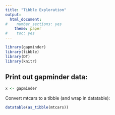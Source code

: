 ```yaml
---
title: "Tibble Exploration"
output:
  html_document:
#    number_sections: yes
    theme: paper
#    toc: yes
---
```


<!-- echo = FALSE hides the actual code -->
<!-- load is the 'chunk label' -->
```r
library(gapminder)
library(tibble)
library(DT)
library(knitr)
```

## Print out gapminder data:

```r
x <- gapminder
```

<!-- this is a comment -->

Convert mtcars to a tibble (and wrap in datatable):

```r
datatable(as_tibble(mtcars))
```

